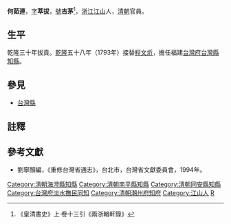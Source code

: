 '''何茹連'''，[[表字|字]]'''萃拔'''，[[號|號]]'''吉茅'''<ref>《皇清書史》上·卷十三引《兩浙輶軒錄》</ref>，[[浙江|浙江]][[江山市|江山]]人，[[清朝|清朝]]官員。

== 生平 ==
乾隆三十年拔貢。[[乾隆|乾隆]]五十八年（1793年）接替[[程文炘|程文炘]]，擔任福建[[台灣府|台灣府]][[台灣縣|台灣縣]][[知縣|知縣]]。

==參見==
*[[台灣縣|台灣縣]]

==註釋==
{{reflist}}

==參考文獻==
*劉寧顏編，《重修台灣省通志》，台北市，台灣省文獻委員會，1994年。

{{start box}}
{{s-off}}
{{succession box|吳體乾|王僧額|[[福建省_(清)|福建]][[漳州府|漳州府]]海澄縣[[知縣|知縣]]|[[乾隆|乾隆]]四十七－五十五年<br />（1782－1790年）}}
{{succession box|王兆和|王兆和|[[福建省_(清)|福建]][[延平府|延平府]]南平縣[[知縣|知縣]]|[[乾隆|乾隆]]五十四年<br />（1789年）}}
{{succession box|仇賦苹|程嘉襸|[[福建省_(清)|福建]][[泉州府|泉州府]]同安縣[[知縣|知縣]]|[[乾隆|乾隆]]五十五－五十九年<br />（1790－1794年）}}
{{s-before|[[程文炘|程文炘]]}}
{{s-title|[[福建省_(清)|福建]][[台灣府|台灣府]][[台灣縣|台灣縣]][[知縣|知縣]] |1793年上任}}
{{s-after|[[程文炘|程文炘]]}}
{{s-before|[[清華_(人名)|清華]]}}
{{s-title|[[福建省_(清)|福建]][[台灣府淡水撫民同知|台灣府淡水撫民同知]]|1794年上任}}
{{s-after|[[汪楠|汪楠]]}}
{{succession box|韓義|馬書欣|[[廣東省_(清)|廣東]][[潮州府|潮州府]][[知府|知府]]|[[嘉慶|嘉慶]]三年－四年<br />（1798－1799年）}}
{{end box}}

[[Category:清朝海澄縣知縣|Category:清朝海澄縣知縣]]
[[Category:清朝南平縣知縣|Category:清朝南平縣知縣]]
[[Category:清朝同安縣知縣|Category:清朝同安縣知縣]]
[[Category:台灣府淡水撫民同知|Category:台灣府淡水撫民同知]]
[[Category:清朝潮州府知府|Category:清朝潮州府知府]]
[[Category:江山人|Category:江山人]]
[[Category:何姓|R]]